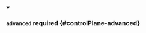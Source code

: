 


<details className="config-field" data-expandable="true" open>
<summary>

### `advanced` <span className="config-field-required" data-required="false">required</span> <span className="config-field-type"></span> <span className="config-field-default"></span> <span className="config-field-enum"></span> {#controlPlane-advanced}



</summary>

<PartialAdvancedreference />


</details>
